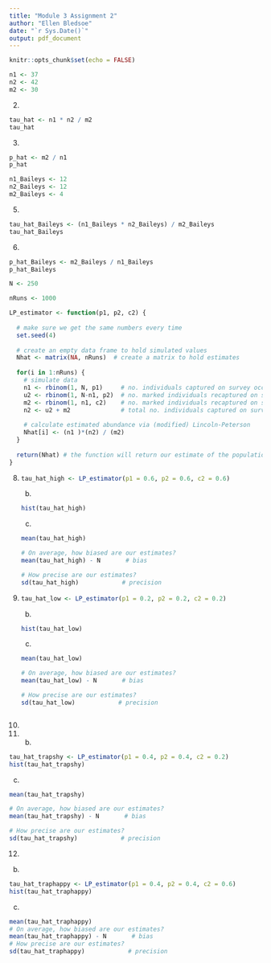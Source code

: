 ```yaml
---
title: "Module 3 Assignment 2"
author: "Ellen Bledsoe"
date: "`r Sys.Date()`"
output: pdf_document
---
```


```r
knitr::opts_chunk$set(echo = FALSE)
```

```r
n1 <- 37
n2 <- 42
m2 <- 30
```

2.  

```r
tau_hat <- n1 * n2 / m2
tau_hat
```

3.  

```r
p_hat <- m2 / n1
p_hat 
```


```r
n1_Baileys <- 12
n2_Baileys <- 12
m2_Baileys <- 4
```

5.  

```r
tau_hat_Baileys <- (n1_Baileys * n2_Baileys) / m2_Baileys
tau_hat_Baileys
```

6.  
```r
p_hat_Baileys <- m2_Baileys / n1_Baileys
p_hat_Baileys
```

```r
N <- 250
```

```r
nRuns <- 1000
```

```r
LP_estimator <- function(p1, p2, c2) {
  
  # make sure we get the same numbers every time
  set.seed(4)
  
  # create an empty data frame to hold simulated values
  Nhat <- matrix(NA, nRuns)  # create a matrix to hold estimates
   
  for(i in 1:nRuns) { 
    # simulate data 
    n1 <- rbinom(1, N, p1)     # no. individuals captured on survey occasion 1
    u2 <- rbinom(1, N-n1, p2)  # no. marked individuals recaptured on survey occasion 2
    m2 <- rbinom(1, n1, c2)    # no. marked individuals recaptured on survey occasion 2
    n2 <- u2 + m2              # total no. individuals captured on survey occasion 2
    
    # calculate estimated abundance via (modified) Lincoln-Peterson
    Nhat[i] <- (n1 )*(n2) / (m2)
  }
  
  return(Nhat) # the function will return our estimate of the population
}
```


8.  

    ```r
    tau_hat_high <- LP_estimator(p1 = 0.6, p2 = 0.6, c2 = 0.6)
    ```

    b.  

    ```r
    hist(tau_hat_high)
    ```

    c.  

    ```r
    mean(tau_hat_high)

    # On average, how biased are our estimates?
    mean(tau_hat_high) - N       # bias

    # How precise are our estimates?
    sd(tau_hat_high)            # precision
    ```

9.  

    ```r
    tau_hat_low <- LP_estimator(p1 = 0.2, p2 = 0.2, c2 = 0.2)
    ```

    b. 

    ```r
    hist(tau_hat_low)
    ```

    c.  

    ```r
    mean(tau_hat_low)

    # On average, how biased are our estimates?
    mean(tau_hat_low) - N       # bias

    # How precise are our estimates?
    sd(tau_hat_low)            # precision
    ```
```r

```


  11.
11. b.  

```r
tau_hat_trapshy <- LP_estimator(p1 = 0.4, p2 = 0.4, c2 = 0.2)
hist(tau_hat_trapshy)
```

c.  

```r
mean(tau_hat_trapshy)

# On average, how biased are our estimates?
mean(tau_hat_trapshy) - N       # bias

# How precise are our estimates?
sd(tau_hat_trapshy)            # precision
```



12. 

b. 

```r
tau_hat_traphappy <- LP_estimator(p1 = 0.4, p2 = 0.4, c2 = 0.6)
hist(tau_hat_traphappy)
```

c.  

```r
mean(tau_hat_traphappy)
# On average, how biased are our estimates?
mean(tau_hat_traphappy) - N       # bias
# How precise are our estimates?
sd(tau_hat_traphappy)            # precision
```
